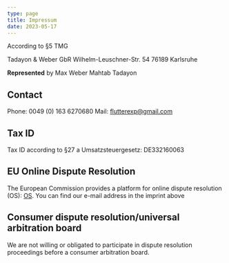 ```yaml
---
type: page
title: Impressum
date: 2023-05-17
---
```



According to §5 TMG

Tadayon & Weber GbR
Wilhelm-Leuschner-Str. 54
76189 Karlsruhe

**Represented** by Max Weber Mahtab Tadayon

## Contact
Phone: 0049 (0) 163 6270680 Mail: flutterexp@gmail.com 

## Tax ID
Tax ID according to §27 a Umsatzsteuergesetz: DE332160063

## EU Online Dispute Resolution
The European Commission provides a platform for online dispute resolution (OS): [OS](https://ec.europa.eu/consumers/odr/main/index.cfm?event=main.home.chooseLanguage).
You can find our e-mail address in the imprint above

## Consumer dispute resolution/universal arbitration board
We are not willing or obligated to participate in dispute resolution proceedings before a consumer arbitration board.